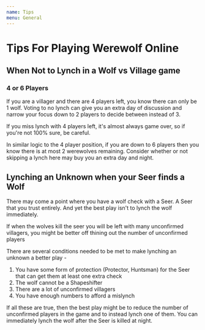 ```yaml
---
name: Tips
menu: General
---
```


# Tips For Playing Werewolf Online

## When Not to Lynch in a Wolf vs Village game

### 4 or 6 Players

If you are a villager and there are 4 players left, you know there can
only be 1 wolf. Voting to no lynch can give you an extra day of
discussion and narrow your focus down to 2 players to decide between
instead of 3.

If you miss lynch with 4 players left, it's almost always game over, so
if you're not 100% sure, be careful.

In similar logic to the 4 player position, if you are down to 6 players
then you know there is at most 2 werewolves remaining. Consider whether
or not skipping a lynch here may buy you an extra day and night.

## Lynching an Unknown when your Seer finds a Wolf

There may come a point where you have a wolf check with a Seer. A Seer
that you trust entirely. And yet the best play isn't to lynch the wolf
immediately.

If when the wolves kill the seer you will be left with many unconfirmed
villagers, you might be better off thining out the number of unconfirmed
players

There are several conditions needed to be met to make lynching an
unknown a better play -

1.  You have some form of protection (Protector, Huntsman) for the Seer
    that can get them at least one extra check
2.  The wolf cannot be a Shapeshifter
3.  There are a lot of unconfirmed villagers
4.  You have enough numbers to afford a mislynch

If all these are true, then the best play might be to reduce the number
of unconfirmed players in the game and to instead lynch one of them. You
can immediately lynch the wolf after the Seer is killed at night.
